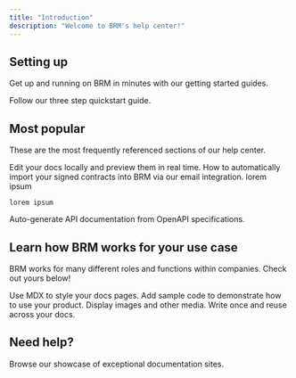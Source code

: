 ```yaml
---
title: "Introduction"
description: "Welcome to BRM's help center!"
---
```


## Setting up

Get up and running on BRM in minutes with our getting started guides.

<Card title="Start here" icon="rocket" horizontal="false" href="/content/get-started/brmlite">
  Follow our three step quickstart guide.
</Card>

## Most popular

These are the most frequently referenced sections of our help center.

<Columns cols={2}>
  <Card title="Roles & permissions" icon="badge-check" href="/administration/user">
    Edit your docs locally and preview them in real time.
  </Card>
  <Card title="Setting up & using Contract Collector" icon="inbox" href="product-features/importing/contract-collector">
    How to automatically import your signed contracts into BRM via our email integration.
  </Card>
  <Card title="How to use the Slack integration" icon="slack" href="/product-features/slack">
    lorem ipsum

    lorem ipsum
  </Card>
  <Card title="Connect Netsuite" icon="piggy-bank" href="/content/integrations/accounting-erp/netsuite-token">
    Auto-generate API documentation from OpenAPI specifications.
  </Card>
</Columns>

## Learn how BRM works for your use case

BRM works for many different roles and functions within companies.  Check out yours below\!

<Columns cols={2}>
  <Card title="BRM for admins" icon="pen-fancy" href="/essentials/markdown">
    Use MDX to style your docs pages.
  </Card>
  <Card title="BRM for vendor owners" icon="code" href="/essentials/code">
    Add sample code to demonstrate how to use your product.
  </Card>
  <Card title="BRM for requestors" icon="image" href="/essentials/images">
    Display images and other media.
  </Card>
  <Card title="Reusable snippets" icon="recycle" href="/essentials/reusable-snippets">
    Write once and reuse across your docs.
  </Card>
</Columns>

## Need help?

<Card title="Get in touch with us directly" icon="stars" href="https://mintlify.com/customers">
  Browse our showcase of exceptional documentation sites.
</Card>
